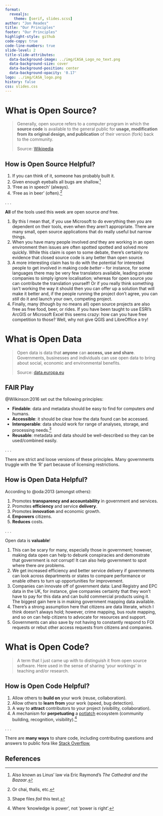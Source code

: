 ```yaml
---
format:
  revealjs:
    theme: [serif, slides.scss]
author: "Jon Reades"
title: "Our Principles"
footer: "Our Principles"
highlight-style: github
code-copy: true
code-line-numbers: true
slide-level: 2
title-slide-attributes:
  data-background-image: ../img/CASA_Logo_no_text.png
  data-background-size: cover
  data-background-position: center
  data-background-opacity: '0.17'
logo: ../img/CASA_logo.png
history: false
css: slides.css
---
```


# **What** is Open Source?

> Generally, open source refers to a computer program in which the **source code** is available to the general public for **usage, modification from its original design, and publication** of their version (fork) back to the community. 
> 
> Source: [Wikipedia](https://en.wikipedia.org/wiki/Open_source)

## **How** is Open Source Helpful?

::: {.incremental}
1. If you can think of it, someone has probably built it.
2. Given enough eyeballs all bugs are shallow.^[Also known as Linus' law via Eric Raymond's *The Cathedral and the Bazaar*.]
3. 'Free as in speech' (always).
4. 'Free as in beer' (often).^[Or chai, thalis, etc.]
:::

. . . 

**All** of the tools used this week are open source *and* free.

::: {.notes}
1. By this I mean that, if you use Microsoft to do everything then you are dependent on their tools, even when they aren't appropriate. There are many small, open source applications that do really useful but narrow things.
2. When you have many people involved *and* they are working in an open environment then issues are often spotted spotted and solved more quickly. While this claim is open to some debate, there's certainly no evidence that closed source code is any better than open source.
3. A more interesting claim has to do with the potential for interested people to get involved in making code *better* -- for instance, for some languages there may be very few translators available, leading private companies to simply ignore localisation; whereas for open source *you* can contribute the translation yourself! Or if you really think something isn't working the way it should then you can offer up a solution that will make it better and, if the people running the project don't agree, you can *still* do it and launch your own, competing project.
4. Finally, many (though by no means all) open source projects are also free as free food, beer, or rides. If you have been taught to use ESRI's ArcGIS or Microsoft Excel this seems crazy: how can you have free competition to those? Well, why not give QGIS and LibreOffice a try!
:::

# **What** is Open Data

> Open data is data that **anyone** can **access, use and share**. Governments, businesses and individuals can use open data to bring about social, economic and environmental benefits.
>
> Source: [data.europa.eu](https://data.europa.eu/elearning/en/module1/#/id/co-01)

## **FAIR** Play

@Wilkinson:2016 set out the following principles:

::: {.incremental}
- **Findable**: data and metadata should be easy to find for computers *and* humans.
- **Accessible**: it should be clear how the data found can be accessed.
- **Interoperable**: data should work for range of analyses, storage, and processing needs.^[Shape files *fail* this test.]
- **Reusable**: metadata and data should be well-described so they can be used/combined easily.
::: 

. . . 

There are strict and loose versions of these principles. Many governments truggle with the 'R' part because of licensing restrictions.

## **How** is Open Data Helpful?

According to @oda:2013 (amongst others):

::: {.incremental}
1. Promotes **transparency and accountability** in government and services.
2. Promotes **efficiency** and service **delivery**.
3. Promotes **innovation** and economic growth.
4. **Empowers** citizens.
5. **Reduces** costs.
:::

. . . 

Open data is **valuable**!

::: {.notes}
1. This can be scary for many, especially those in government; however, making data open can help to debunk conspiracies and demonstrate that government is *not* corrupt! It can also help government to spot where there *are* problems.
2. We get increased efficiency and better service delivery if governments can look across departments or states to compare performance or enable others to turn up opportunities for improvement.
3. Companies can innovate off of government data: Land Registry and EPC data in the UK, for instance, give companies certainty that they won't have to pay for this data and can build commercial products using it. The biggest gain here is in making government mapping data available.
4. There's a strong assumption here that citizens are data literate, which I think doesn't always hold; however, crime mapping, bus route mapping, and so on can help citizens to advocate for resources and support.
5. Governments can also save by not having to constantly respond to FOI requests or rebut other access requests from citizens and companies.
:::

# **What** is Open Code?

> A term that I just came up with to distinguish it from open source software. Here used in the sense of sharing 'your workings' in teaching and/or research.

## **How** is Open Code Helpful?

::: {.incremental}
1. Allow others to **build on** your work (reuse, collaboration).
2. Allow others to **learn from** your work (speed, bug detection).
3. A way to **attract** contributors to your project (visibility, collaboration).
4. A mechanism for **perpetuating** a [potlatch](https://en.wikipedia.org/wiki/Potlatch) ecosystem (community building, recognition, visibility).^[Where 'knowledge is power', not 'power is right'.]
:::

. . . 

There are **many ways** to share code, including contributing questions and answers to public fora like [Stack Overflow](https://stackoverflow.com/questions),

## References

::: {.references}

:::